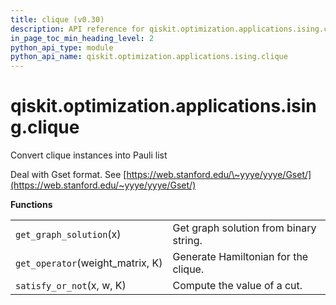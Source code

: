 ```yaml
---
title: clique (v0.30)
description: API reference for qiskit.optimization.applications.ising.clique in qiskit v0.30
in_page_toc_min_heading_level: 2
python_api_type: module
python_api_name: qiskit.optimization.applications.ising.clique
---
```


<span id="module-qiskit.optimization.applications.ising.clique" />

<span id="qiskit-optimization-applications-ising-clique" />

# qiskit.optimization.applications.ising.clique

Convert clique instances into Pauli list

Deal with Gset format. See [https://web.stanford.edu/\~yyye/yyye/Gset/](https://web.stanford.edu/~yyye/yyye/Gset/)

**Functions**

|                                   |                                        |
| --------------------------------- | -------------------------------------- |
| `get_graph_solution`(x)           | Get graph solution from binary string. |
| `get_operator`(weight\_matrix, K) | Generate Hamiltonian for the clique.   |
| `satisfy_or_not`(x, w, K)         | Compute the value of a cut.            |

